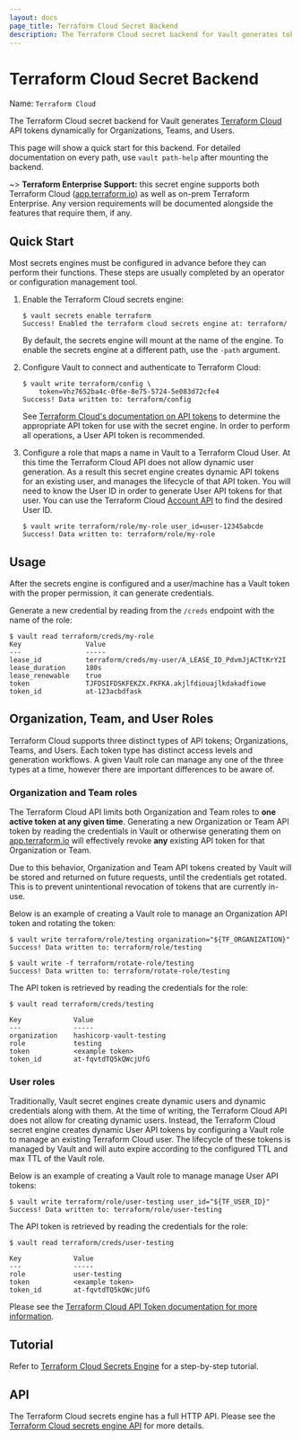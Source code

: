 ```yaml
---
layout: docs
page_title: Terraform Cloud Secret Backend
description: The Terraform Cloud secret backend for Vault generates tokens for Terraform Cloud dynamically.
---
```


# Terraform Cloud Secret Backend

Name: `Terraform Cloud`

The Terraform Cloud secret backend for Vault generates
[Terraform Cloud](https://www.terraform.io/cloud)
API tokens dynamically for Organizations, Teams, and Users.

This page will show a quick start for this backend. For detailed documentation
on every path, use `vault path-help` after mounting the backend.

~> **Terraform Enterprise Support:** this secret engine supports both Terraform
Cloud ([app.terraform.io](https://app.terraform.io/session)) as well as on-prem
Terraform Enterprise. Any version requirements will be documented alongside the
features that require them, if any.

## Quick Start

Most secrets engines must be configured in advance before they can perform their
functions. These steps are usually completed by an operator or configuration
management tool.

1.  Enable the Terraform Cloud secrets engine:

    ```shell-session
    $ vault secrets enable terraform
    Success! Enabled the terraform cloud secrets engine at: terraform/
    ```

    By default, the secrets engine will mount at the name of the engine. To
    enable the secrets engine at a different path, use the `-path` argument.

2.  Configure Vault to connect and authenticate to Terraform Cloud:

    ```shell-session
    $ vault write terraform/config \
        token=Vhz7652ba4c-0f6e-8e75-5724-5e083d72cfe4
    Success! Data written to: terraform/config
    ```

    See [Terraform Cloud's documentation on API
    tokens](https://www.terraform.io/docs/cloud/users-teams-organizations/api-tokens.html)
    to determine the appropriate API token for use with the secret engine. In
    order to perform all operations, a User API token is recommended.

3.  Configure a role that maps a name in Vault to a Terraform Cloud User. At
    this time the Terraform Cloud API does not allow dynamic user generation. As
    a result this secret engine creates dynamic API tokens for an existing user,
    and manages the lifecycle of that API token. You will need to know the User
    ID in order to generate User API tokens for that user. You can use the
    Terraform Cloud [Account
    API](https://www.terraform.io/cloud-docs/api-docs/account) to find the
    desired User ID.

    ```shell-session
    $ vault write terraform/role/my-role user_id=user-12345abcde
    Success! Data written to: terraform/role/my-role
    ```

## Usage

After the secrets engine is configured and a user/machine has a Vault token with
the proper permission, it can generate credentials.

Generate a new credential by reading from the `/creds` endpoint with the name
of the role:

```shell-session
$ vault read terraform/creds/my-role
Key                Value
---                -----
lease_id           terraform/creds/my-user/A_LEASE_ID_PdvmJjACTtKrY2I
lease_duration     180s
lease_renewable    true
token              TJFDSIFDSKFEKZX.FKFKA.akjlfdiouajlkdakadfiowe
token_id           at-123acbdfask
```

## Organization, Team, and User Roles

Terraform Cloud supports three distinct types of API tokens; Organizations,
Teams, and Users. Each token type has distinct access levels and generation
workflows. A given Vault role can manage any one of the three types at a time,
however there are important differences to be aware of.

### Organization and Team roles

The Terraform Cloud API limits both Organization and Team roles to **one active
token at any given time**. Generating a new Organization or Team API token by
reading the credentials in Vault or otherwise generating them on
[app.terraform.io](https://app.terraform.io/session) will effectively revoke **any**
existing API token for that Organization or Team.

Due to this behavior, Organization and Team API tokens created by Vault will be
stored and returned on future requests, until the credentials get rotated. This
is to prevent unintentional revocation of tokens that are currently in-use.

Below is an example of creating a Vault role to manage an Organization
API token and rotating the token:

```shell-session
$ vault write terraform/role/testing organization="${TF_ORGANIZATION}"
Success! Data written to: terraform/role/testing

$ vault write -f terraform/rotate-role/testing
Success! Data written to: terraform/rotate-role/testing
```

The API token is retrieved by reading the credentials for the role:

```
$ vault read terraform/creds/testing

Key             Value
---             -----
organization    hashicorp-vault-testing
role            testing
token           <example token>
token_id        at-fqvtdTQ5kQWcjUfG
```

### User roles

Traditionally, Vault secret engines create dynamic users and dynamic credentials
along with them. At the time of writing, the Terraform Cloud API does not allow
for creating dynamic users. Instead, the Terraform Cloud secret engine creates
dynamic User API tokens by configuring a Vault role to manage an existing
Terraform Cloud user. The lifecycle of these tokens is managed by Vault and
will auto expire according to the configured TTL and max TTL of the Vault
role.

Below is an example of creating a Vault role to manage manage User API tokens:

```shell-session
$ vault write terraform/role/user-testing user_id="${TF_USER_ID}"
Success! Data written to: terraform/role/user-testing
```

The API token is retrieved by reading the credentials for the role:

```
$ vault read terraform/creds/user-testing

Key             Value
---             -----
role            user-testing
token           <example token>
token_id        at-fqvtdTQ5kQWcjUfG
```

Please see the [Terraform Cloud API
Token documentation for more
information](https://www.terraform.io/docs/cloud/users-teams-organizations/api-tokens.html).

## Tutorial

Refer to [Terraform Cloud Secrets
Engine](https://learn.hashicorp.com/tutorials/vault/terraform-secrets-engine)
for a step-by-step tutorial.

## API

The Terraform Cloud secrets engine has a full HTTP API. Please see the
[Terraform Cloud secrets engine API](/api-docs/secret/terraform) for more
details.
